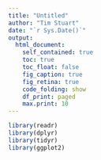 ```yaml
---
title: "Untitled"
author: "Tim Stuart"
date: "`r Sys.Date()`"
output:
  html_document:
    self_contained: true
    toc: true
    toc_float: false
    fig_caption: true
    fig_retina: true
    code_folding: show
    df_print: paged
    max.print: 10
---
```


```r
library(readr)
library(dplyr)
library(tidyr)
library(ggplot2)
```

